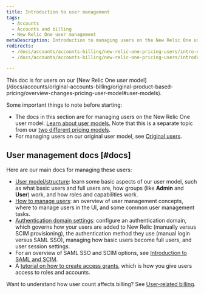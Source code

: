 ```yaml
---
title: Introduction to user management
tags:
  - Accounts
  - Accounts and billing
  - New Relic One user management
metaDescription: Introduction to managing users on the New Relic One user model.
redirects:
  - /docs/accounts/accounts-billing/new-relic-one-pricing-users/intro-new-relic-user-management
  - /docs/accounts/accounts-billing/new-relic-one-pricing-users/introduction-managing-users

---
```


<Callout title="New pricing model">
This doc is for users on our [New Relic One user model](/docs/accounts/original-accounts-billing/original-product-based-pricing/overview-changes-pricing-user-model#user-models).
</Callout>

Some important things to note before starting: 

* The docs in this section are for managing users on the New Relic One user model. [Learn about user models.](/docs/accounts/original-accounts-billing/original-product-based-pricing/overview-changes-pricing-user-model#user-models) Note that this is a separate topic from our [two different pricing models](/docs/accounts/original-accounts-billing/original-product-based-pricing/overview-changes-pricing-user-model). 
* For managing users on our original user model, see [Original users](/docs/accounts/original-accounts-billing/original-users-roles). 

## User management docs [#docs]

Here are our main docs for managing these users: 

* [User model/structure](/docs/accounts/accounts-billing/new-relic-one-pricing-users/users-roles): learn some basic aspects of our user model, such as what basic users and full users are, how groups (like **Admin** and **User**) work, and how roles and capabilities work.
* [How to manage users](/docs/accounts/accounts-billing/new-relic-one-pricing-users/manage-user-groups-roles-access-grants): an overview of user management concepts, where to manage users in the UI, and some common user management tasks.
* [Authentication domain settings](/docs/accounts/accounts-billing/new-relic-one-pricing-users/configure-authentication-domains): configure an authentication domain, which governs how your users are added to New Relic (manually versus SCIM provisioning), the authentication method they use (manual login versus SAML SSO), managing how basic users become full users, and user session settings.
* For an overview of SAML SSO and SCIM options, see [Introduction to SAML and SCIM](/docs/accounts/accounts-billing/new-relic-one-user-management/introduction-saml-scim).
* A [tutorial on how to create access grants](/docs/accounts/accounts-billing/new-relic-one-user-management/tutorial-add-new-user-groups-roles-new-relic-one-user-model), which is how you give users access to roles and accounts. 

Want to understand how user count affects billing? See [User-related billing](/docs/accounts/accounts-billing/new-relic-one-pricing-users/new-relic-one-pricing-billing#user-count).

